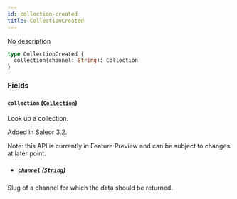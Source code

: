 ```yaml
---
id: collection-created
title: CollectionCreated
---
```


No description

```graphql
type CollectionCreated {
  collection(channel: String): Collection
}
```

### Fields

#### `collection` ([`Collection`](../../../developer/api-reference/objects/collection))

Look up a collection.

Added in Saleor 3.2.

Note: this API is currently in Feature Preview and can be subject to changes at later point.

- ##### `channel` ([`String`](../../../developer/api-reference/scalars/string))

Slug of a channel for which the data should be returned.
